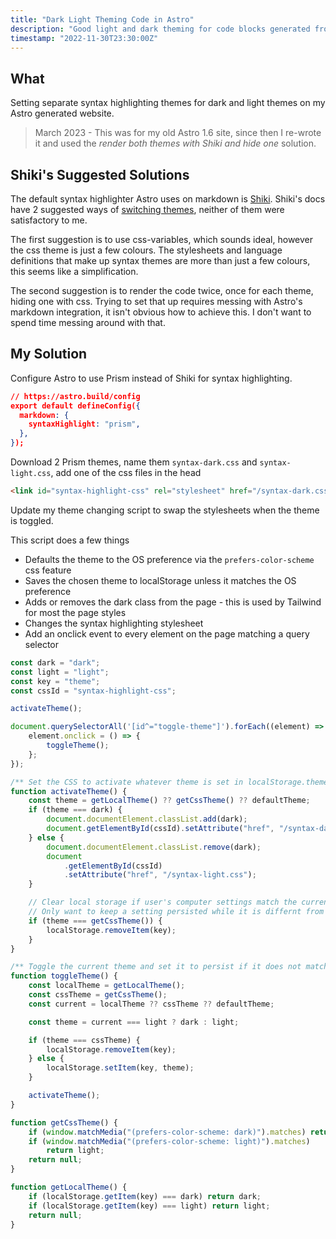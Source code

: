 ```yaml
---
title: "Dark Light Theming Code in Astro"
description: "Good light and dark theming for code blocks generated from markdown wasn't as straight forward as I'd hoped."
timestamp: "2022-11-30T23:30:00Z"
---
```


## What

Setting separate syntax highlighting themes for dark and light themes on my Astro generated website.

> March 2023 - This was for my old Astro 1.6 site, since then I re-wrote it and used the _render both themes with Shiki and hide one_ solution.

## Shiki's Suggested Solutions

The default syntax highlighter Astro uses on markdown is [Shiki](https://github.com/shikijs/shiki).
Shiki's docs have 2 suggested ways of [switching themes](https://github.com/shikijs/shiki/blob/main/docs/themes.md#dark-mode-support),
neither of them were satisfactory to me.

The first suggestion is to use css-variables, which sounds ideal, however the css theme is just a few colours.
The stylesheets and language definitions that make up syntax themes are more than just a few colours, this seems like a simplification.

The second suggestion is to render the code twice, once for each theme, hiding one with css.
Trying to set that up requires messing with Astro's markdown integration, it isn't obvious how to achieve this.
I don't want to spend time messing around with that.

## My Solution

Configure Astro to use Prism instead of Shiki for syntax highlighting.

```json
// https://astro.build/config
export default defineConfig({
  markdown: {
    syntaxHighlight: "prism",
  },
});
```

Download 2 Prism themes, name them `syntax-dark.css` and `syntax-light.css`, add one of the css files in the head

```html
<link id="syntax-highlight-css" rel="stylesheet" href="/syntax-dark.css" />
```

Update my theme changing script to swap the stylesheets when the theme is toggled.

This script does a few things

-   Defaults the theme to the OS preference via the `prefers-color-scheme` css feature
-   Saves the chosen theme to localStorage unless it matches the OS preference
-   Adds or removes the dark class from the page - this is used by Tailwind for most the page styles
-   Changes the syntax highlighting stylesheet
-   Add an onclick event to every element on the page matching a query selector

```ts
const dark = "dark";
const light = "light";
const key = "theme";
const cssId = "syntax-highlight-css";

activateTheme();

document.querySelectorAll('[id^="toggle-theme"]').forEach((element) => {
    element.onclick = () => {
        toggleTheme();
    };
});

/** Set the CSS to activate whatever theme is set in localStorage.theme or CSS media. */
function activateTheme() {
    const theme = getLocalTheme() ?? getCssTheme() ?? defaultTheme;
    if (theme === dark) {
        document.documentElement.classList.add(dark);
        document.getElementById(cssId).setAttribute("href", "/syntax-dark.css");
    } else {
        document.documentElement.classList.remove(dark);
        document
            .getElementById(cssId)
            .setAttribute("href", "/syntax-light.css");
    }

    // Clear local storage if user's computer settings match the current stored setting.
    // Only want to keep a setting persisted while it is differnt from the user's settings.
    if (theme === getCssTheme()) {
        localStorage.removeItem(key);
    }
}

/** Toggle the current theme and set it to persist if it does not match the computer setting. */
function toggleTheme() {
    const localTheme = getLocalTheme();
    const cssTheme = getCssTheme();
    const current = localTheme ?? cssTheme ?? defaultTheme;

    const theme = current === light ? dark : light;

    if (theme === cssTheme) {
        localStorage.removeItem(key);
    } else {
        localStorage.setItem(key, theme);
    }

    activateTheme();
}

function getCssTheme() {
    if (window.matchMedia("(prefers-color-scheme: dark)").matches) return dark;
    if (window.matchMedia("(prefers-color-scheme: light)").matches)
        return light;
    return null;
}

function getLocalTheme() {
    if (localStorage.getItem(key) === dark) return dark;
    if (localStorage.getItem(key) === light) return light;
    return null;
}
```
